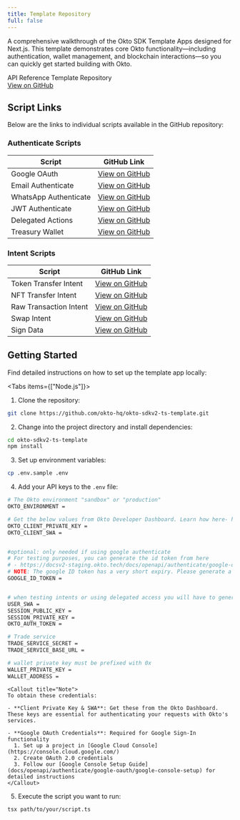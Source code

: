 ```yaml
---
title: Template Repository
full: false
---
```



A comprehensive walkthrough of the Okto SDK Template Apps designed for Next.js. This template demonstrates core Okto functionality—including authentication, wallet management, and blockchain interactions—so you can quickly get started building with Okto.

<div className="bg-white dark:bg-[#1a1a1e] rounded-lg shadow-sm border border-gray-200 dark:border-[#2b2b2c] p-4 w-full my-4">
  <div className="flex items-center justify-between">
    <span className="text-base font-semibold text-gray-900 dark:text-gray-100">
      API Reference Template Repository
    </span>
    <div className="flex gap-3">
      <a
        href="https://github.com/okto-hq/okto-sdkv2-ts-template/tree/main/src"
        target="_blank"
        rel="noopener noreferrer"
        className="no-underline px-4 py-2 bg-blue-600 hover:bg-blue-700 text-white text-sm font-medium rounded-lg transition-colors min-w-[120px] text-center"
      >
        View on GitHub
      </a>
    </div>
  </div>
</div>

## Script Links

Below are the links to individual scripts available in the GitHub repository:

### Authenticate Scripts

| **Script**            | **GitHub Link**                                                                                                         |
| --------------------- | ----------------------------------------------------------------------------------------------------------------------- |
| Google OAuth          | [View on GitHub](https://github.com/okto-hq/okto-sdkv2-ts-template/blob/main/src/auth/googleAuthenticate_template.ts)   |
| Email Authenticate    | [View on GitHub](https://github.com/okto-hq/okto-sdkv2-ts-template/blob/main/src/auth/emailAuthenticate_template.ts)    |
| WhatsApp Authenticate | [View on GitHub](https://github.com/okto-hq/okto-sdkv2-ts-template/blob/main/src/auth/whatsappAuthenticate_template.ts) |
| JWT Authenticate      | [View on GitHub](https://github.com/okto-hq/okto-sdkv2-ts-template/blob/main/src/auth/jwtAuthenticate_template.ts)      |
| Delegated Actions     | [View on GitHub](https://github.com/okto-hq/okto-sdkv2-ts-template/blob/main/src/auth/delegatedActions_template.tse)    |
| Treasury Wallet       | [View on GitHub](https://github.com/okto-hq/okto-sdkv2-ts-template/blob/main/src/auth/treasuryWallet_template.ts)       |

### Intent Scripts

| **Script**             | **GitHub Link**                                                                                                   |
| ---------------------- | ----------------------------------------------------------------------------------------------------------------- |
| Token Transfer Intent  | [View on GitHub](https://github.com/okto-hq/okto-sdkv2-ts-template/blob/main/src/intents/tokenTransfer.ts)        |
| NFT Transfer Intent    | [View on GitHub](https://github.com/okto-hq/okto-sdkv2-ts-template/blob/main/src/intents/nftTransferIntent.ts)    |
| Raw Transaction Intent | [View on GitHub](https://github.com/okto-hq/okto-sdkv2-ts-template/blob/main/src/intents/rawTransactionIntent.ts) |
| Swap Intent            | [View on GitHub](https://github.com/okto-hq/okto-sdkv2-ts-template/blob/main/src/intents/swapIntent.ts)           |
| Sign Data              | [View on GitHub](https://github.com/okto-hq/okto-sdkv2-ts-template/blob/main/src/intents/signData_template.ts)    |

## Getting Started

Find detailed instructions on how to set up the template app locally:

<Tabs items={["Node.js"]}>
  <Tab value="Node.js" >

1. Clone the repository:

```bash
git clone https://github.com/okto-hq/okto-sdkv2-ts-template.git
```

2. Change into the project directory and install dependencies:

```bash
cd okto-sdkv2-ts-template
npm install
```

3. Set up environment variables:

```bash
cp .env.sample .env
```

4. Add your API keys to the `.env` file:

```bash title=".env"
# The Okto environment "sandbox" or "production"
OKTO_ENVIRONMENT =

# Get the below values from Okto Developer Dashboard. Learn how here- https://docsv2.okto.tech/docs/developer-admin-dashboard
OKTO_CLIENT_PRIVATE_KEY =
OKTO_CLIENT_SWA =


#optional: only needed if using google authenticate
# For testing purposes, you can generate the id token from here
# - https://docsv2-staging.okto.tech/docs/openapi/authenticate/google-oauth/get-token-id
# NOTE: The google ID token has a very short expiry. Please generate a new token just before running this code. You can check the expiry at jwt.io
GOOGLE_ID_TOKEN =


# when testing intents or using delegated access you will have to generate the okto auth token from session config
USER_SWA =
SESSION_PUBLIC_KEY =
SESSION_PRIVATE_KEY =
OKTO_AUTH_TOKEN =

# Trade service
TRADE_SERVICE_SECRET =
TRADE_SERVICE_BASE_URL =

# wallet private key must be prefixed with 0x
WALLET_PRIVATE_KEY =
WALLET_ADDRESS =
```

    <Callout title="Note">
    To obtain these credentials:

    - **Client Private Key & SWA**: Get these from the Okto Dashboard. These keys are essential for authenticating your requests with Okto's services.

    - **Google OAuth Credentials**: Required for Google Sign-In functionality
      1. Set up a project in [Google Cloud Console](https://console.cloud.google.com/)
      2. Create OAuth 2.0 credentials
      3. Follow our [Google Console Setup Guide](docs/openapi/authenticate/google-oauth/google-console-setup) for detailed instructions
    </Callout>

5. Execute the script you want to run:

```bash
tsx path/to/your/script.ts
```

  </Tab>
</Tabs>
